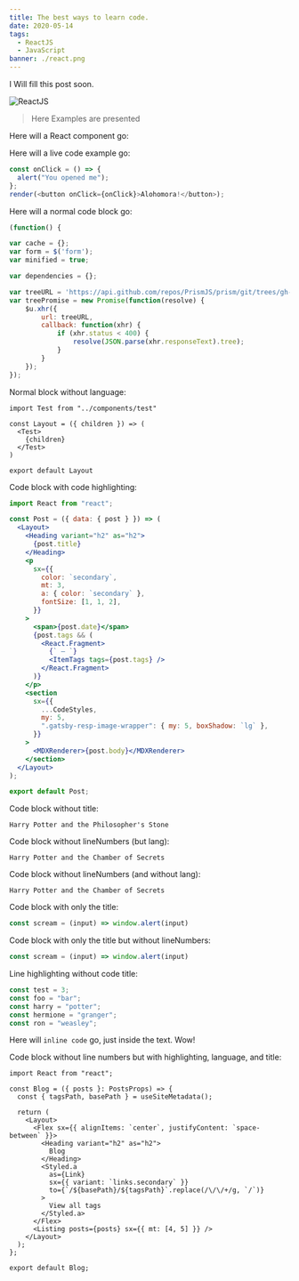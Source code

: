 ```yaml
---
title: The best ways to learn code.
date: 2020-05-14
tags:
  - ReactJS
  - JavaScript
banner: ./react.png
---
```


I Will fill this post soon.

![ReactJS](./react.png)


> Here Examples are presented

Here will a React component go:

<SpotifyPlayer
  uri="spotify:user:bbcamerica:playlist:3w18u69NplCpXVG4fQG726"
  size="large"
  theme="black"
  view="list"
/>

Here will a live code example go:

```js react-live
const onClick = () => {
  alert("You opened me");
};
render(<button onClick={onClick}>Alohomora!</button>);
```

Here will a normal code block go:

```js
(function() {

var cache = {};
var form = $('form');
var minified = true;

var dependencies = {};

var treeURL = 'https://api.github.com/repos/PrismJS/prism/git/trees/gh-pages?recursive=1';
var treePromise = new Promise(function(resolve) {
	$u.xhr({
		url: treeURL,
		callback: function(xhr) {
			if (xhr.status < 400) {
				resolve(JSON.parse(xhr.responseText).tree);
			}
		}
	});
});
```

Normal block without language:

```
import Test from "../components/test"

const Layout = ({ children }) => (
  <Test>
    {children}
  </Test>
)

export default Layout
```

Code block with code highlighting:

```jsx:title=src/components/post.jsx {5-7,10}
import React from "react";

const Post = ({ data: { post } }) => (
  <Layout>
    <Heading variant="h2" as="h2">
      {post.title}
    </Heading>
    <p
      sx={{
        color: `secondary`,
        mt: 3,
        a: { color: `secondary` },
        fontSize: [1, 1, 2],
      }}
    >
      <span>{post.date}</span>
      {post.tags && (
        <React.Fragment>
          {` — `}
          <ItemTags tags={post.tags} />
        </React.Fragment>
      )}
    </p>
    <section
      sx={{
        ...CodeStyles,
        my: 5,
        ".gatsby-resp-image-wrapper": { my: 5, boxShadow: `lg` },
      }}
    >
      <MDXRenderer>{post.body}</MDXRenderer>
    </section>
  </Layout>
);

export default Post;
```

Code block without title:

```
Harry Potter and the Philosopher's Stone
```

Code block without lineNumbers (but lang):

```text noLineNumbers
Harry Potter and the Chamber of Secrets
```

Code block without lineNumbers (and without lang):

```noLineNumbers
Harry Potter and the Chamber of Secrets
```

Code block with only the title:

```:title=src/utils/scream.js
const scream = (input) => window.alert(input)
```

Code block with only the title but without lineNumbers:

```:title=src/utils/scream.js noLineNumbers
const scream = (input) => window.alert(input)
```

Line highlighting without code title:

```js {2,4-5}
const test = 3;
const foo = "bar";
const harry = "potter";
const hermione = "granger";
const ron = "weasley";
```

Here will `inline code` go, just inside the text. Wow!

Code block without line numbers but with highlighting, language, and title:

```tsx:title=src/components/blog.tsx {7-9,16} noLineNumbers
import React from "react";

const Blog = ({ posts }: PostsProps) => {
  const { tagsPath, basePath } = useSiteMetadata();

  return (
    <Layout>
      <Flex sx={{ alignItems: `center`, justifyContent: `space-between` }}>
        <Heading variant="h2" as="h2">
          Blog
        </Heading>
        <Styled.a
          as={Link}
          sx={{ variant: `links.secondary` }}
          to={`/${basePath}/${tagsPath}`.replace(/\/\/+/g, `/`)}
        >
          View all tags
        </Styled.a>
      </Flex>
      <Listing posts={posts} sx={{ mt: [4, 5] }} />
    </Layout>
  );
};

export default Blog;
```